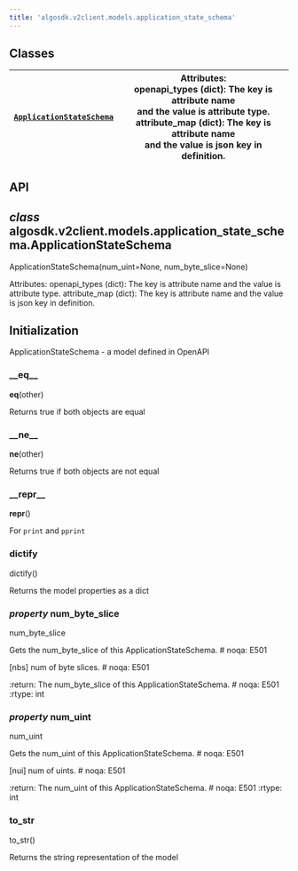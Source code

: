 ```yaml
---
title: 'algosdk.v2client.models.application_state_schema'
---
```


<a id='module-algosdk.v2client.models.application_state_schema'></a>

<a id='algosdk-v2client-models-application-state-schema'></a>

<a id='module-contents'></a>

<a id='classes'></a>

## Classes

| [`ApplicationStateSchema`](#algosdk.v2client.models.application_state_schema.ApplicationStateSchema) | Attributes:<br/>openapi_types (dict): The key is attribute name<br/>and the value is attribute type.<br/>attribute_map (dict): The key is attribute name<br/>and the value is json key in definition. |
| ---------------------------------------------------------------------------------------------------- | ----------------------------------------------------------------------------------------------------------------------------------------------------------------------------------------------------- |

<a id='api'></a>

## API

<a id='algosdk.v2client.models.application_state_schema.ApplicationStateSchema'></a>

## _class_ algosdk.v2client.models.application_state_schema.ApplicationStateSchema

ApplicationStateSchema(num_uint=None, num_byte_slice=None)

Attributes:
openapi_types (dict): The key is attribute name
and the value is attribute type.
attribute_map (dict): The key is attribute name
and the value is json key in definition.

## Initialization

ApplicationStateSchema - a model defined in OpenAPI

<a id='algosdk.v2client.models.application_state_schema.ApplicationStateSchema.__eq__'></a>

### \_\_eq\_\_

**eq**(other)

Returns true if both objects are equal

<a id='algosdk.v2client.models.application_state_schema.ApplicationStateSchema.__ne__'></a>

### \_\_ne\_\_

**ne**(other)

Returns true if both objects are not equal

<a id='algosdk.v2client.models.application_state_schema.ApplicationStateSchema.__repr__'></a>

### \_\_repr\_\_

**repr**()

For `print` and `pprint`

<a id='algosdk.v2client.models.application_state_schema.ApplicationStateSchema.dictify'></a>

### dictify

dictify()

Returns the model properties as a dict

<a id='algosdk.v2client.models.application_state_schema.ApplicationStateSchema.num_byte_slice'></a>

### _property_ num_byte_slice

num_byte_slice

Gets the num_byte_slice of this ApplicationStateSchema. # noqa: E501

[nbs] num of byte slices. # noqa: E501

:return: The num_byte_slice of this ApplicationStateSchema. # noqa: E501
:rtype: int

<a id='algosdk.v2client.models.application_state_schema.ApplicationStateSchema.num_uint'></a>

### _property_ num_uint

num_uint

Gets the num_uint of this ApplicationStateSchema. # noqa: E501

[nui] num of uints. # noqa: E501

:return: The num_uint of this ApplicationStateSchema. # noqa: E501
:rtype: int

<a id='algosdk.v2client.models.application_state_schema.ApplicationStateSchema.to_str'></a>

### to_str

to_str()

Returns the string representation of the model
